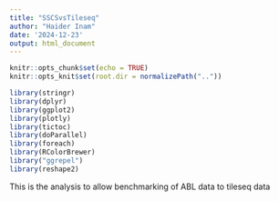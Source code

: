 ```yaml
---
title: "SSCSvsTileseq"
author: "Haider Inam"
date: '2024-12-23'
output: html_document
---
```


```r
knitr::opts_chunk$set(echo = TRUE)
knitr::opts_knit$set(root.dir = normalizePath(".."))

library(stringr)
library(dplyr)
library(ggplot2)
library(plotly)
library(tictoc)
library(doParallel)
library(foreach)
library(RColorBrewer)
library("ggrepel")
library(reshape2)
```


This is the analysis to allow benchmarking of ABL data to tileseq data
```r

```

